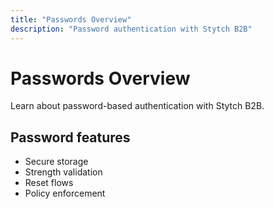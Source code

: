 ```yaml
---
title: "Passwords Overview"
description: "Password authentication with Stytch B2B"
---
```


# Passwords Overview

Learn about password-based authentication with Stytch B2B.

## Password features

- Secure storage
- Strength validation
- Reset flows
- Policy enforcement
